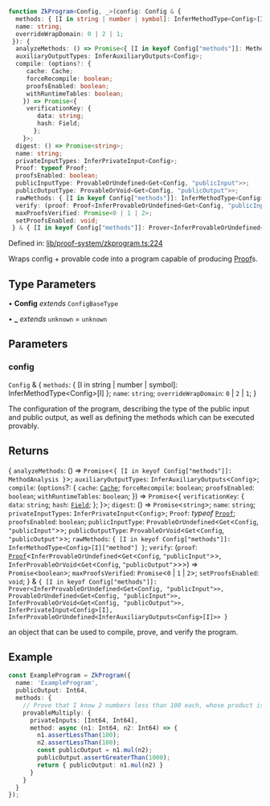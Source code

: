 ```ts
function ZkProgram<Config, _>(config: Config & {
  methods: { [I in string | number | symbol]: InferMethodType<Config>[I] };
  name: string;
  overrideWrapDomain: 0 | 2 | 1;
 }): {
  analyzeMethods: () => Promise<{ [I in keyof Config["methods"]]: MethodAnalysis }>;
  auxiliaryOutputTypes: InferAuxiliaryOutputs<Config>;
  compile: (options?: {
     cache: Cache;
     forceRecompile: boolean;
     proofsEnabled: boolean;
     withRuntimeTables: boolean;
    }) => Promise<{
     verificationKey: {
        data: string;
        hash: Field;
       };
    }>;
  digest: () => Promise<string>;
  name: string;
  privateInputTypes: InferPrivateInput<Config>;
  Proof: typeof Proof;
  proofsEnabled: boolean;
  publicInputType: ProvableOrUndefined<Get<Config, "publicInput">>;
  publicOutputType: ProvableOrVoid<Get<Config, "publicOutput">>;
  rawMethods: { [I in keyof Config["methods"]]: InferMethodType<Config>[I]["method"] };
  verify: (proof: Proof<InferProvableOrUndefined<Get<Config, "publicInput">>, InferProvableOrVoid<Get<Config, "publicOutput">>>) => Promise<boolean>;
  maxProofsVerified: Promise<0 | 1 | 2>;
  setProofsEnabled: void;
 } & { [I in keyof Config["methods"]]: Prover<InferProvableOrUndefined<Get<Config, "publicInput">>, ProvableOrUndefined<Get<Config, "publicInput">>, InferProvableOrVoid<Get<Config, "publicOutput">>, InferPrivateInput<Config>[I], InferProvableOrUndefined<InferAuxiliaryOutputs<Config>[I]>> }
```

Defined in: [lib/proof-system/zkprogram.ts:224](https://github.com/o1-labs/o1js/blob/df1ff77af12d7cbbed4a6167f02815fad4f0dceb/src/lib/proof-system/zkprogram.ts#L224)

Wraps config + provable code into a program capable of producing [Proof](../classes/Proof.mdx)s.

## Type Parameters

• **Config** *extends* `ConfigBaseType`

• **_** *extends* `unknown` = `unknown`

## Parameters

### config

`Config` & \{
  `methods`: \{ \[I in string \| number \| symbol\]: InferMethodType\<Config\>\[I\] \};
  `name`: `string`;
  `overrideWrapDomain`: `0` \| `2` \| `1`;
 \}

The configuration of the program, describing the type of the public input and public output, as well as defining the methods which can be executed provably.

## Returns

\{
  `analyzeMethods`: () => `Promise`\<`{ [I in keyof Config["methods"]]: MethodAnalysis }`\>;
  `auxiliaryOutputTypes`: `InferAuxiliaryOutputs`\<`Config`\>;
  `compile`: (`options`?: \{
     `cache`: [`Cache`](../type-aliases/Cache.mdx);
     `forceRecompile`: `boolean`;
     `proofsEnabled`: `boolean`;
     `withRuntimeTables`: `boolean`;
    \}) => `Promise`\<\{
     `verificationKey`: \{
        `data`: `string`;
        `hash`: [`Field`](../type-aliases/Field.mdx);
       \};
    \}\>;
  `digest`: () => `Promise`\<`string`\>;
  `name`: `string`;
  `privateInputTypes`: `InferPrivateInput`\<`Config`\>;
  `Proof`: *typeof* [`Proof`](../classes/Proof.mdx);
  `proofsEnabled`: `boolean`;
  `publicInputType`: `ProvableOrUndefined`\<`Get`\<`Config`, `"publicInput"`\>\>;
  `publicOutputType`: `ProvableOrVoid`\<`Get`\<`Config`, `"publicOutput"`\>\>;
  `rawMethods`: `{ [I in keyof Config["methods"]]: InferMethodType<Config>[I]["method"] }`;
  `verify`: (`proof`: [`Proof`](../classes/Proof.mdx)\<`InferProvableOrUndefined`\<`Get`\<`Config`, `"publicInput"`\>\>, `InferProvableOrVoid`\<`Get`\<`Config`, `"publicOutput"`\>\>\>) => `Promise`\<`boolean`\>;
  `maxProofsVerified`: `Promise`\<`0` \| `1` \| `2`\>;
  `setProofsEnabled`: `void`;
 \} & `{ [I in keyof Config["methods"]]: Prover<InferProvableOrUndefined<Get<Config, "publicInput">>, ProvableOrUndefined<Get<Config, "publicInput">>, InferProvableOrVoid<Get<Config, "publicOutput">>, InferPrivateInput<Config>[I], InferProvableOrUndefined<InferAuxiliaryOutputs<Config>[I]>> }`

an object that can be used to compile, prove, and verify the program.

## Example

```ts
const ExampleProgram = ZkProgram({
  name: 'ExampleProgram',
  publicOutput: Int64,
  methods: {
    // Prove that I know 2 numbers less than 100 each, whose product is greater than 1000
    provableMultiply: {
      privateInputs: [Int64, Int64],
      method: async (n1: Int64, n2: Int64) => {
        n1.assertLessThan(100);
        n2.assertLessThan(100);
        const publicOutput = n1.mul(n2);
        publicOutput.assertGreaterThan(1000);
        return { publicOutput: n1.mul(n2) }
      }
    }
  }
});
```
